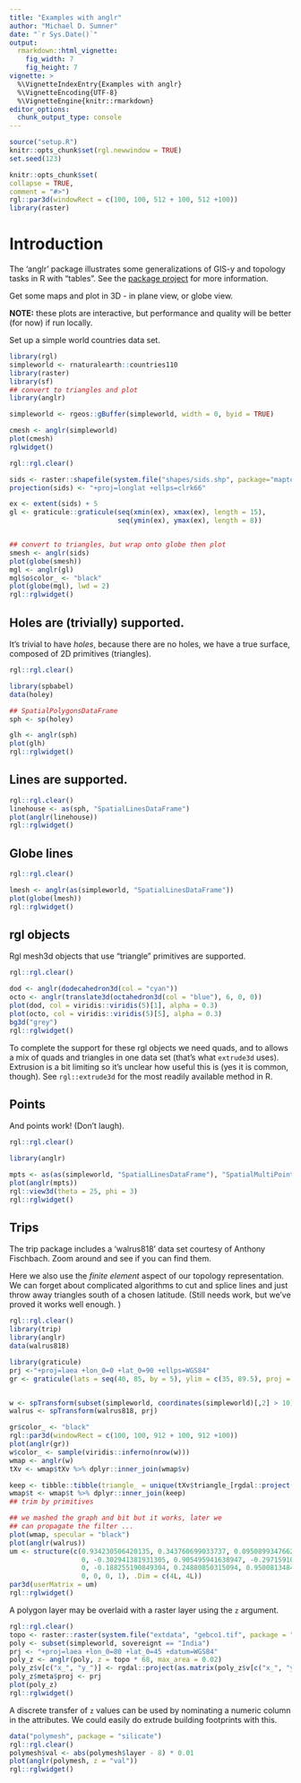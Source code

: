 ```yaml
---
title: "Examples with anglr"
author: "Michael D. Sumner"
date: "`r Sys.Date()`"
output:
  rmarkdown::html_vignette:
    fig_width: 7
    fig_height: 7
vignette: >
  %\VignetteIndexEntry{Examples with anglr}
  %\VignetteEncoding{UTF-8}
  %\VignetteEngine{knitr::rmarkdown}
editor_options: 
  chunk_output_type: console
---
```



```r
source("setup.R")
knitr::opts_chunk$set(rgl.newwindow = TRUE)
set.seed(123)
```

```r
knitr::opts_chunk$set(
collapse = TRUE,
comment = "#>")
rgl::par3d(windowRect = c(100, 100, 512 + 100, 512 +100))
library(raster)

```

# Introduction

The 'anglr' package illustrates some generalizations of GIS-y and topology tasks in R with "tables". See the [package project](https://github.com/r-gris/anglr/blob/master/README.md) for more information. 


Get some maps and plot in 3D - in plane view, or globe view. 

**NOTE:** these plots are interactive, but performance and quality will be better (for now) if run locally. 




Set up a simple world countries data set. 

```r
library(rgl)
simpleworld <- rnaturalearth::countries110
library(raster)
library(sf)
## convert to triangles and plot
library(anglr)
```

```r
simpleworld <- rgeos::gBuffer(simpleworld, width = 0, byid = TRUE)
```
```r
cmesh <- anglr(simpleworld)
plot(cmesh)
rglwidget()
```



```r
rgl::rgl.clear()

sids <- raster::shapefile(system.file("shapes/sids.shp", package="maptools"))
projection(sids) <- "+proj=longlat +ellps=clrk66"

ex <- extent(sids) + 5
gl <- graticule::graticule(seq(xmin(ex), xmax(ex), length = 15), 
                           seq(ymin(ex), ymax(ex), length = 8))


## convert to triangles, but wrap onto globe then plot
smesh <- anglr(sids)
plot(globe(smesh))
mgl <- anglr(gl)
mgl$o$color_ <- "black"
plot(globe(mgl), lwd = 2)
rgl::rglwidget()
```



## Holes are (trivially) supported. 

It's trivial to have *holes*, because there are no holes, we have a true surface, composed of 2D primitives (triangles). 

```r
rgl::rgl.clear()

library(spbabel)
data(holey)

## SpatialPolygonsDataFrame
sph <- sp(holey)

glh <- anglr(sph)
plot(glh)
rgl::rglwidget()
```




## Lines are supported. 


```r
rgl::rgl.clear()
linehouse <- as(sph, "SpatialLinesDataFrame")
plot(anglr(linehouse))
rgl::rglwidget()
```




## Globe lines

```r
rgl::rgl.clear()

lmesh <- anglr(as(simpleworld, "SpatialLinesDataFrame"))
plot(globe(lmesh))
rgl::rglwidget()
```





## rgl objects

Rgl mesh3d objects that use "triangle" primitives are supported. 

```r
rgl::rgl.clear()

dod <- anglr(dodecahedron3d(col = "cyan"))
octo <- anglr(translate3d(octahedron3d(col = "blue"), 6, 0, 0))
plot(dod, col = viridis::viridis(5)[1], alpha = 0.3)
plot(octo, col = viridis::viridis(5)[5], alpha = 0.3)
bg3d("grey")
rgl::rglwidget()
```



To complete the support for these rgl objects we need quads, and to allows a mix of quads and triangles in one data set (that's what `extrude3d` uses). Extrusion is a bit limiting so it's unclear how useful this is (yes it is common, though). See `rgl::extrude3d` for the most readily available method in R. 


## Points


And points work!  (Don't laugh). 


```r
rgl::rgl.clear()

library(anglr)

mpts <- as(as(simpleworld, "SpatialLinesDataFrame"), "SpatialMultiPointsDataFrame")
plot(anglr(mpts))
rgl::view3d(theta = 25, phi = 3)
rgl::rglwidget()
```


## Trips

The trip package includes  a 'walrus818' data set courtesy of Anthony Fischbach.  Zoom around and see if you can find them. 


Here we also use the *finite element* aspect of our topology 
representation. We can forget about complicated algorithms to 
cut and splice lines and just throw away triangles south of a chosen latitude. (Still needs work, but we've proved it works well enough. )


```r
rgl::rgl.clear()
library(trip)
library(anglr)
data(walrus818)

library(graticule)
prj <-"+proj=laea +lon_0=0 +lat_0=90 +ellps=WGS84"
gr <- graticule(lats = seq(40, 85, by = 5), ylim = c(35, 89.5), proj = prj)


w <- spTransform(subset(simpleworld, coordinates(simpleworld)[,2] > 10),  prj)
walrus <- spTransform(walrus818, prj)

gr$color_ <- "black"
rgl::par3d(windowRect = c(100, 100, 912 + 100, 912 +100))
plot(anglr(gr))
w$color_ <- sample(viridis::inferno(nrow(w)))
wmap <- anglr(w)
tXv <- wmap$tXv %>% dplyr::inner_join(wmap$v)

keep <- tibble::tibble(triangle_ = unique(tXv$triangle_[rgdal::project(as.matrix(tXv[c("x_", "y_")]), prj, inv = TRUE)[,2] > 35]))
wmap$t <- wmap$t %>% dplyr::inner_join(keep)
## trim by primitives

## we mashed the graph and bit but it works, later we
## can propagate the filter ...
plot(wmap, specular = "black")
plot(anglr(walrus))
um <- structure(c(0.934230506420135, 0.343760699033737, 0.0950899347662926, 
                  0, -0.302941381931305, 0.905495941638947, -0.297159105539322, 
                  0, -0.188255190849304, 0.24880850315094, 0.950081348419189, 0, 
                  0, 0, 0, 1), .Dim = c(4L, 4L))
par3d(userMatrix = um)
rgl::rglwidget()
```



A polygon layer may be overlaid with a raster layer using the `z` argument. 

```r
rgl::rgl.clear()
topo <- raster::raster(system.file("extdata", "gebco1.tif", package = "anglr"))
poly <- subset(simpleworld, sovereignt == "India")
prj <- "+proj=laea +lon_0=80 +lat_0=45 +datum=WGS84"
poly_z <- anglr(poly, z = topo * 68, max_area = 0.02)
poly_z$v[c("x_", "y_")] <- rgdal::project(as.matrix(poly_z$v[c("x_", "y_")]), prj)
poly_z$meta$proj <- prj
plot(poly_z)
rgl::rglwidget()
```

A discrete transfer of `z` values can be used by nominating a 
numeric column in the attributes. We could easily do extrude building footprints with this. 

```r
data("polymesh", package = "silicate")
rgl::rgl.clear()
polymesh$val <- abs(polymesh$layer - 8) * 0.01
plot(anglr(polymesh, z = "val"))
rgl::rglwidget()

```


